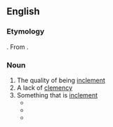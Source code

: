 ==English==

===Etymology===
{{suffix|inclement|cy|lang=en}}. From {{etyl|la|en}} {{m|la|inclementia}}.

===Noun===
{{en-noun|-|inclemencies}}

# The quality of being [[inclement]]
# A lack of [[clemency]]
# Something that is [[inclement]]
#* {{quote-book|year=1849|author=Edwin Bryant|title=What I Saw in California|chapter=|edition=|url=http://www.gutenberg.org/etext/13002
|passage=They are built of rough sticks, covered with bulrushes or grass, in such a manner as to completely protect the inhabitants from all the '''inclemencies''' of the weather.}}
#* {{quote-book|year=1874|author=Jules Verne|title=The Mysterious Island|chapter=|edition=|url=http://www.gutenberg.org/etext/1268
|passage=There had been rain, squalls mingled with snow, hailstorms, gusts of wind, but these '''inclemencies''' did not last.}}
#* {{quote-book|year=1922|author=Charles Sylvester|title=Journeys Through Bookland, Vol. 5|chapter=|edition=|url=http://www.gutenberg.org/etext/11250
|passage=The cry of the suffering and dying rings in our ears, as they are dragged from their beds, to be exposed to the '''inclemencies''' of the ice-covered sea in an open boat.}}